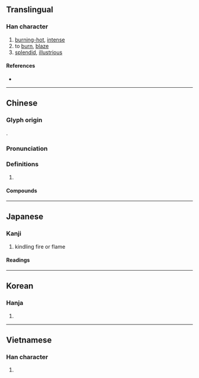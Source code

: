 {{character info/new}}
{{also|炽}}
==Translingual==

===Han character===
{{Han char|rn=86|rad=火|as=12|sn=16|four=93850|canj=FYIA|ids=⿰火戠}}

# [[burning-hot]], [[intense]]
# to [[burn]], [[blaze]]
# [[splendid]], [[illustrious]]

====References====
* {{Han ref|kx=0681.260|dkj=19385|hdz=32236.080|uh=71BE|ud=29118|bh=BF4B|bd=48971}}

----

==Chinese==
{{zh-forms|s=炽}}

===Glyph origin===
{{Han etym}}
{{Han compound|火|戠|t1=fire|c1=s|c2=p|ls=psc}}.

===Pronunciation===
{{zh-pron
|m=chì
|c=ci3
|mc=y
|oc=y
|cat=
}}

===Definitions===
{{zh-hanzi}}

# {{rfdef|zh}}

====Compounds====
{{zh-der|熯天熾地|白熾電燈|熾炭|熾茂|熾烈|火熾|白熾燈|白熾|熾結|熾盛|熾愛|熾然|熾熱|豐熾}}

----

==Japanese==

===Kanji===
{{ja-kanji|grade=|rs=火12}}

# kindling fire or flame

====Readings====
{{ja-readings
|goon=し
|kanon=し
|kun=さか-ん, おこ-す
}}

----

==Korean==

===Hanja===
{{ko-hanja|hangeul=치|eumhun=|rv=chi|mr=ch'i|y=chi}}

# {{defn|lang=ko|sort=火12}}

----

==Vietnamese==

===Han character===
{{vi-hantu|[[sí]], [[xé]], [[xế]], [[xi]], [[xí]]|rs=火12}}

# {{defn|lang=vi|sort=火12}}